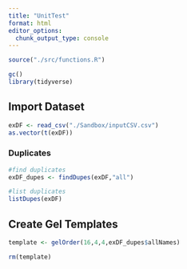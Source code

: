 ```yaml
---
title: "UnitTest"
format: html
editor_options: 
  chunk_output_type: console
---
```


```r
source("./src/functions.R")

gc()
library(tidyverse)
```

## Import Dataset

```r
exDF <- read_csv("./Sandbox/inputCSV.csv")
as.vector(t(exDF))
```

### Duplicates

```r
#find duplicates
exDF_dupes <- findDupes(exDF,"all")

#list duplicates
listDupes(exDF)
```

## Create Gel Templates

```r
template <- gelOrder(16,4,4,exDF_dupes$allNames)
```

```r
rm(template)
```
